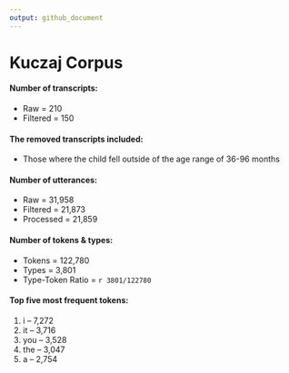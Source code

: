 ```yaml
---
output: github_document
---
```

# Kuczaj Corpus

#### Number of transcripts:
* Raw = 210
* Filtered = 150 
  
#### The removed transcripts included:  
* Those where the child fell outside of the age range of 36-96 months  

#### Number of utterances:
* Raw = 31,958
* Filtered = 21,873
* Processed = 21,859

#### Number of tokens & types:
* Tokens = 122,780
* Types = 3,801
* Type-Token Ratio = `r 3801/122780`
  
#### Top five most frequent tokens: 
1. i -- 7,272
2. it -- 3,716
3. you -- 3,528
4. the -- 3,047
5. a -- 2,754
